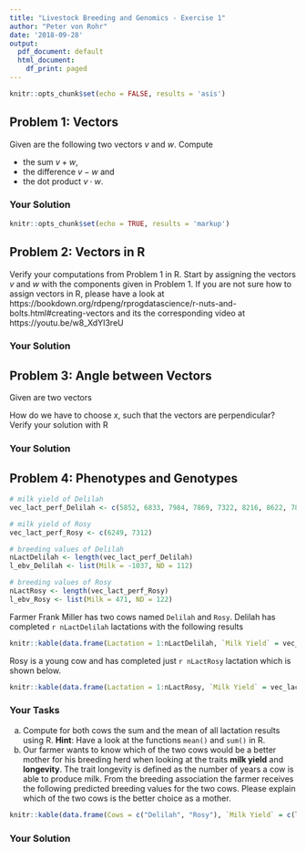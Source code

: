 ```yaml
---
title: "Livestock Breeding and Genomics - Exercise 1"
author: "Peter von Rohr"
date: '2018-09-28'
output:
  pdf_document: default
  html_document:
    df_print: paged
---
```


```r
knitr::opts_chunk$set(echo = FALSE, results = 'asis')
```

## Problem 1: Vectors

Given are the following two vectors $v$ and $w$. Compute

* the sum $v+w$, 
* the difference $v-w$ and 
* the dot product $v\cdot w$. 

\begin{center}
$v = \left[\begin{array}{c}
   3  \\ 
  -5  \\ 
   1  \\ 
   9  \\
  \end{array}\right]$, \hspace{2ex} 
$w = \left[\begin{array}{c}
    1  \\ 
    9  \\ 
  -12  \\ 
   27  \\
  \end{array}\right]$
\end{center}


### Your Solution
\begin{center}
$v+w = \left[\begin{array}{c}
     \\ 
     \\ 
     \\ 
     \\
  \end{array}\right]$, \hspace{2ex} 
$v-w = \left[\begin{array}{c}
      \\ 
      \\ 
      \\ 
      \\
  \end{array}\right]$
 $v \cdot w = $  
\end{center}


```r
knitr::opts_chunk$set(echo = TRUE, results = 'markup')
```


## Problem 2: Vectors in R

Verify your computations from Problem 1 in R. Start by assigning the vectors $v$ and $w$ with the components given in Problem 1. If you are not sure how to assign vectors in R, please have a look at https://bookdown.org/rdpeng/rprogdatascience/r-nuts-and-bolts.html#creating-vectors and its the corresponding video at https://youtu.be/w8_XdYI3reU


### Your Solution


## Problem 3: Angle between Vectors

Given are two vectors

\begin{center}
$a = \left[\begin{array}{c}
  8  \\ 
  0 \\ 
  4  \\
  \end{array}\right]$ and  
$b = \left[\begin{array}{c}
  2  \\ 
  21 \\ 
  x  \\
  \end{array}\right]$
\end{center}

How do we have to choose $x$, such that the vectors are perpendicular? Verify your solution with R


### Your Solution


## Problem 4: Phenotypes and Genotypes
```r
# milk yield of Delilah
vec_lact_perf_Delilah <- c(5852, 6833, 7984, 7869, 7322, 8216, 8622, 7851)
```

```r
# milk yield of Rosy
vec_lact_perf_Rosy <- c(6249, 7312)
```

```r
# breeding values of Delilah
nLactDelilah <- length(vec_lact_perf_Delilah)
l_ebv_Delilah <- list(Milk = -1037, ND = 112)

# breeding values of Rosy
nLactRosy <- length(vec_lact_perf_Rosy)
l_ebv_Rosy <- list(Milk = 471, ND = 122)
```

Farmer Frank Miller has two cows named `Delilah` and `Rosy`. Delilah has completed `r nLactDelilah` lactations with the following results

```r
knitr::kable(data.frame(Lactation = 1:nLactDelilah, `Milk Yield` = vec_lact_perf_Delilah))
```

Rosy is a young cow and has completed just `r nLactRosy` lactation which is shown below.

```r
knitr::kable(data.frame(Lactation = 1:nLactRosy, `Milk Yield` = vec_lact_perf_Rosy))
```

### Your Tasks
a. Compute for both cows the sum and the mean of all lactation results using R. __Hint__: Have a look at the functions `mean()` and `sum()` in R.
b. Our farmer wants to know which of the two cows would be a better mother for his breeding herd when looking at the traits __milk yield__ and __longevity__. The trait longevity is defined as the number of years a cow is able to produce milk. From the breeding association the farmer receives the following predicted breeding values for the two cows. Please explain which of the two cows is the better choice as a mother. 

```r
knitr::kable(data.frame(Cows = c("Delilah", "Rosy"), `Milk Yield` = c(l_ebv_Delilah$Milk, l_ebv_Rosy$Milk), Longevity = c(l_ebv_Delilah$ND, l_ebv_Rosy$ND)))
```


### Your Solution
